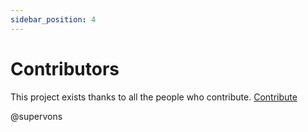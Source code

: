 ```yaml
---
sidebar_position: 4
---
```


# Contributors

This project exists thanks to all the people who contribute. [Contribute](https://github.com/supervons/react-native-echarts-pro/graphs/contributors)

@supervons
